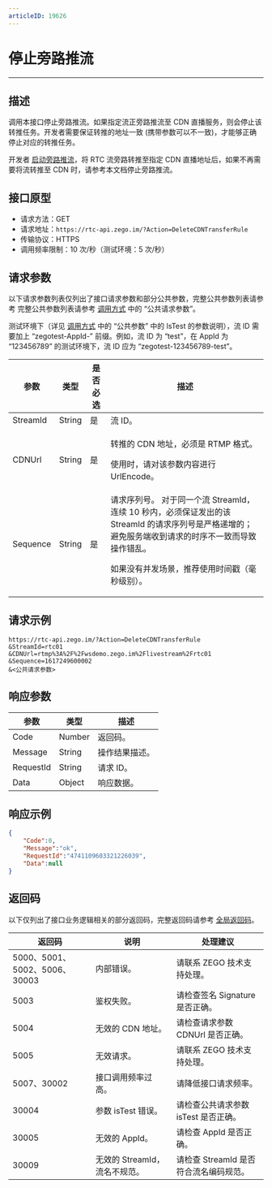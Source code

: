 ```yaml
---
articleID: 19626
---
```



# 停止旁路推流

---

## 描述

调用本接口停止旁路推流。如果指定流正旁路推流至 CDN 直播服务，则会停止该转推任务。开发者需要保证转推的地址一致 (携带参数可以不一致)，才能够正确停止对应的转推任务。

开发者 [启动旁路推流](!media/CreatCDNTransferRule)，将 RTC 流旁路转推至指定 CDN 直播地址后，如果不再需要将流转推至 CDN 时，请参考本文档停止旁路推流。

## 接口原型

- 请求方法：GET
- 请求地址：`https://rtc-api.zego.im/?Action=DeleteCDNTransferRule`
- 传输协议：HTTPS
- 调用频率限制：10 次/秒（测试环境：5 次/秒）


## 请求参数

以下请求参数列表仅列出了接口请求参数和部分公共参数，完整公共参数列表请参考 完整公共参数列表请参考 [调用方式](./../accessing-server-apis.mdx#公共请求参数) 中的 “公共请求参数”。

<Note title="说明">

测试环境下（详见 <a target="_blank" href="./../accessing-server-apis.mdx#公共请求参数">调用方式</a> 中的 “公共参数” 中的 IsTest 的参数说明），流 ID 需要加上 “zegotest-AppId-” 前缀。例如，流 ID 为 “test”，在 AppId 为 “123456789” 的测试环境下，流 ID 应为 “zegotest-123456789-test”。

</Note>



<table>

<thead>
  <tr>
    <th>参数</th>
    <th>类型</th>
    <th>是否必选</th>
    <th>描述</th>
  </tr>
</thead>
<tbody>
  <tr>
    <td>StreamId</td>
    <td>String</td>
    <td>是</td>
    <td>流 ID。</td>
  </tr>
  <tr>
    <td>CDNUrl</td>
    <td>String</td>
    <td>是</td>
    <td><p>转推的 CDN 地址，必须是 RTMP 格式。</p><p>使用时，请对该参数内容进行 UrlEncode。</p></td>
  </tr>
  <tr>
    <td>Sequence</td>
    <td>String</td>
    <td>是</td>
    <td>
    请求序列号。

<Warning title="注意">
对于同一个流 StreamId，连续 10 秒内，必须保证发出的该 StreamId 的请求序列号是严格递增的；避免服务端收到请求的时序不一致而导致操作错乱。
</Warning>

如果没有并发场景，推荐使用时间戳（毫秒级别）。
</td>
  </tr>
</tbody>
</table>


## 请求示例

```
https://rtc-api.zego.im/?Action=DeleteCDNTransferRule
&StreamId=rtc01
&CDNUrl=rtmp%3A%2F%2Fwsdemo.zego.im%2Flivestream%2Frtc01
&Sequence=1617249600002
&<公共请求参数>
```

## 响应参数


<table>

<thead>
  <tr>
    <th>参数</th>
    <th>类型</th>
    <th>描述</th>
  </tr>
</thead>
<tbody>
  <tr>
    <td>Code</td>
    <td>Number</td>
    <td>返回码。</td>
  </tr>
  <tr>
    <td>Message</td>
    <td>String</td>
    <td>操作结果描述。</td>
  </tr>
  <tr>
    <td>RequestId</td>
    <td>String</td>
    <td>请求 ID。</td>
  </tr>
  <tr>
    <td>Data</td>
    <td>Object</td>
    <td>响应数据。</td>
  </tr>
</tbody>
</table>


## 响应示例

```json
{
    "Code":0,
    "Message":"ok",
    "RequestId":"4741109603321226039",
    "Data":null
}
```

## 返回码

以下仅列出了接口业务逻辑相关的部分返回码，完整返回码请参考 [全局返回码](!global_return_code)。

|返回码|说明|处理建议|
|-----|------|-----|
| 5000、5001、5002、5006、30003 | 内部错误。 | 请联系 ZEGO 技术支持处理。|
| 5003 | 鉴权失败。 | 请检查签名 Signature 是否正确。|
| 5004 | 无效的 CDN 地址。| 请检查请求参数 CDNUrl 是否正确。|
| 5005 | 无效请求。| 请联系 ZEGO 技术支持处理。|
| 5007、30002 | 接口调用频率过高。| 请降低接口请求频率。|
| 30004 | 参数 isTest 错误。| 请检查公共请求参数 isTest 是否正确。|
| 30005 | 无效的 AppId。 | 请检查 AppId 是否正确。|
| 30009 | 无效的 StreamId，流名不规范。 | 请检查 StreamId 是否符合流名编码规范。|
